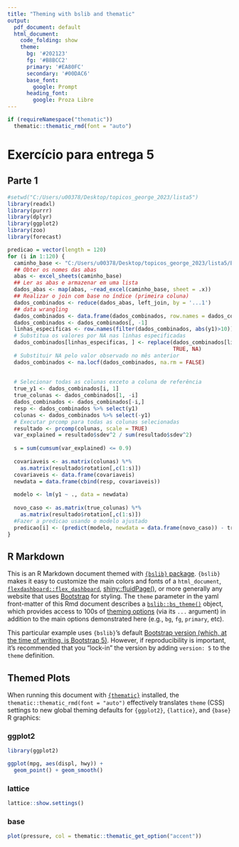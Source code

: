```yaml
---
title: "Theming with bslib and thematic"
output:
  pdf_document: default
  html_document:
    code_folding: show
    theme:
      bg: '#202123'
      fg: '#B8BCC2'
      primary: '#EA80FC'
      secondary: '#00DAC6'
      base_font:
        google: Prompt
      heading_font:
        google: Proza Libre
---
```


```r
if (requireNamespace("thematic")) 
  thematic::thematic_rmd(font = "auto")
```

# Exercício para entrega 5

## Parte 1

```r
#setwd("C:/Users/u00378/Desktop/topicos_george_2023/lista5")
library(readxl)
library(purrr)
library(dplyr)
library(ggplot2)
library(zoo)
library(forecast)

predicao = vector(length = 120)
for (i in 1:120) {
  caminho_base <- "C:/Users/u00378/Desktop/topicos_george_2023/lista5/BaseDados.xlsx"
  ## Obter os nomes das abas
  abas <- excel_sheets(caminho_base)
  ## Ler as abas e armazenar em uma lista
  dados_abas <- map(abas, ~read_excel(caminho_base, sheet = .x))
  ## Realizar o join com base no índice (primeira coluna)
  dados_combinados <- reduce(dados_abas, left_join, by = '...1')
  ## data wrangling
  dados_combinados <- data.frame(dados_combinados, row.names = dados_combinados$...1)
  dados_combinados <- dados_combinados[, -1]
  linhas_especificas <- row.names(filter(dados_combinados, abs(y1)>10))
  # Substitua os valores por NA nas linhas especificadas
  dados_combinados[linhas_especificas, ] <- replace(dados_combinados[linhas_especificas, ],
                                                    TRUE, NA)
  # Substituir NA pelo valor observado no mês anterior
  dados_combinados <- na.locf(dados_combinados, na.rm = FALSE)
  
  
  # Selecionar todas as colunas exceto a coluna de referência
  true_y1 <- dados_combinados[i, 1]
  true_colunas <- dados_combinados[1, -i]
  dados_combinados <- dados_combinados[-i,]
  resp <- dados_combinados %>% select(y1)
  colunas <- dados_combinados %>% select(-y1)
  # Executar prcomp para todas as colunas selecionadas
  resultado <- prcomp(colunas, scale = TRUE)
  var_explained = resultado$sdev^2 / sum(resultado$sdev^2)
  
  s = sum(cumsum(var_explained) <= 0.9)
  
  covariaveis <- as.matrix(colunas) %*%
    as.matrix(resultado$rotation[,c(1:s)])
  covariaveis <- data.frame(covariaveis)
  newdata = data.frame(cbind(resp, covariaveis))
  
  modelo <- lm(y1 ~ ., data = newdata)
  
  novo_caso <- as.matrix(true_colunas) %*%
    as.matrix(resultado$rotation[,c(1:s)])
  #Fazer a predicao usando o modelo ajustado
  predicao[i] <- (predict(modelo, newdata = data.frame(novo_caso)) - true_y1)**2
}
```



## R Markdown

This is an R Markdown document themed with [`{bslib}` package](https://rstudio.github.io/bslib/). `{bslib}` makes it easy to customize the main colors and fonts of a `html_document`, [`flexdashboard::flex_dashboard`](https://flexdashboard-pkg.netlify.app/articles/articles/theme.html), [shiny::fluidPage()](https://shiny.rstudio.com/reference/shiny/latest/fluidPage.html), or more generally any website that uses [Bootstrap](https://getbootstrap.com/) for styling. The `theme` parameter in the yaml front-matter of this Rmd document describes a [`bslib::bs_theme()`](https://rstudio.github.io/bslib/reference/bs_theme.html) object, which provides access to 100s of [theming options](https://rstudio.github.io/bslib/articles/bs5-variables.html) (via its `...` argument) in addition to the main options demonstrated here (e.g., `bg`, `fg`, `primary`, etc).

This particular example uses `{bslib}`'s default [Bootstrap version (which, at the time of writing, is Bootstrap 5)](https://rstudio.github.io/bslib/articles/bslib.html#versions). However, if reproducibility is important, it's recommended that you "lock-in" the version by adding `version: 5` to the `theme` definition.

## Themed Plots {.tabset .tabset-pills}

When running this document with [`{thematic}`](https://rstudio.github.io/thematic/) installed, the `thematic::thematic_rmd(font = "auto")` effectively translates `theme` (CSS) settings to new global theming defaults for `{ggplot2}`, `{lattice}`, and `{base}` R graphics:

### ggplot2

```r
library(ggplot2)

ggplot(mpg, aes(displ, hwy)) +
  geom_point() + geom_smooth()
```

### lattice

```r
lattice::show.settings()
```

### base

```r
plot(pressure, col = thematic::thematic_get_option("accent"))
```

